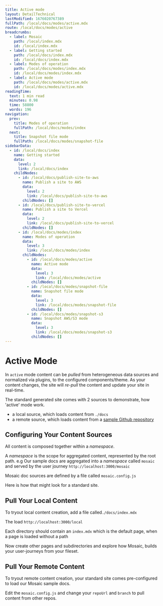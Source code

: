 ```yaml
---
title: Active mode
layout: DetailTechnical
lastModified: 1676020767389
fullPath: /local/docs/modes/active.mdx
route: /local/docs/modes/active
breadcrumbs:
  - label: Mosaic
    path: /local/index.mdx
    id: /local/index.mdx
  - label: Getting started
    path: /local/docs/index.mdx
    id: /local/docs/index.mdx
  - label: Modes of operation
    path: /local/docs/modes/index.mdx
    id: /local/docs/modes/index.mdx
  - label: Active mode
    path: /local/docs/modes/active.mdx
    id: /local/docs/modes/active.mdx
readingTime:
  text: 1 min read
  minutes: 0.98
  time: 58800
  words: 196
navigation:
  prev:
    title: Modes of operation
    fullPath: /local/docs/modes/index
  next:
    title: Snapshot file mode
    fullPath: /local/docs/modes/snapshot-file
sidebarData:
  - id: /local/docs/index
    name: Getting started
    data:
      level: 2
      link: /local/docs/index
    childNodes:
      - id: /local/docs/publish-site-to-aws
        name: Publish a site to AWS
        data:
          level: 2
          link: /local/docs/publish-site-to-aws
        childNodes: []
      - id: /local/docs/publish-site-to-vercel
        name: Publish a site to Vercel
        data:
          level: 2
          link: /local/docs/publish-site-to-vercel
        childNodes: []
      - id: /local/docs/modes/index
        name: Modes of operation
        data:
          level: 3
          link: /local/docs/modes/index
        childNodes:
          - id: /local/docs/modes/active
            name: Active mode
            data:
              level: 3
              link: /local/docs/modes/active
            childNodes: []
          - id: /local/docs/modes/snapshot-file
            name: Snapshot file mode
            data:
              level: 3
              link: /local/docs/modes/snapshot-file
            childNodes: []
          - id: /local/docs/modes/snapshot-s3
            name: Snapshot AWS/S3 mode
            data:
              level: 3
              link: /local/docs/modes/snapshot-s3
            childNodes: []
---
```


# Active Mode

In `active` mode content can be _pulled_ from heterogeneous data sources and normalized via plugins, to the configured components/theme.
As your content changes, the site will _re-pull_ the content and update your site in real-time.

The standard generated site comes with 2 sources to demonstrate, how 'active' mode work.

- a local source, which loads content from `./docs`
- a remote source, which loads content from a [sample Github repository](https://github.com/jpmorganchase/mosaic/tree/main/docs)

## Configuring Your Content Sources

All content is composed together within a _namespace_.

A _namespace_ is the scope for aggregated content, represented by the root path.
e.g Our sample docs are aggregated into a _namespace_ called `mosaic` and served by the user journey `http://localhost:3000/mosaic`

Mosaic doc sources are defined by a file called `mosaic.config.js`

Here is how that might look for a standard site.

## Pull Your Local Content

To tryout local content creation, add a file called`./docs/index.mdx`

The load `http://localhost:3000/local`

Each directory should contain an `index.mdx` which is the default page, when a page is loaded without a path

Now create other pages and subdirectories and explore how Mosaic, builds your user-journeys from your fileset.

## Pull Your Remote Content

To tryout remote content creation, your standard site comes pre-configured to load our Mosaic sample docs.

Edit the `mosaic.config.js` and change your `repoUrl` and `branch` to pull content from other repos.
